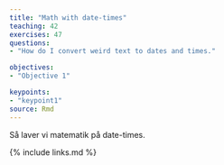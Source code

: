 ```yaml
---
title: "Math with date-times"
teaching: 42
exercises: 47
questions: 
- "How do I convert weird text to dates and times."

objectives:
- "Objective 1"

keypoints:
- "keypoint1"
source: Rmd
---
```


Så laver vi matematik på date-times.

{% include links.md %}
